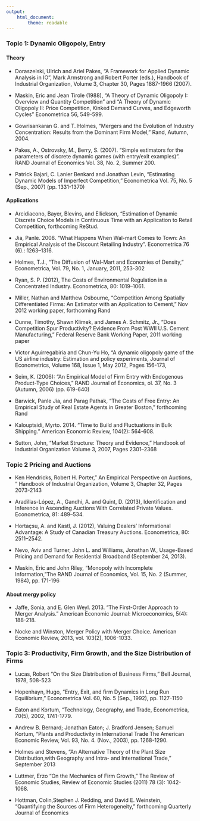 ```yaml
---
output: 
    html_document:
        theme: readable
---
```


### Topic 1: Dynamic Oligopoly, Entry 

#### Theory

- Doraszelski, Ulrich and Ariel Pakes, "A Framework for Applied Dynamic Analysis in IO", Mark Armstrong and Robert Porter (eds.), Handbook of Industrial Organization, Volume 3, Chapter 30, Pages 1887-1966 (2007).

- Maskin, Eric and Jean Tirole (1988), "A Theory of Dynamic Oligopoly I: Overview and Quantity Competition" and "A Theory of Dynamic Oligopoly II: Price Competition, Kinked Demand Curves, and Edgeworth Cycles" Econometrica 56, 549-599.

- Gowrisankaran G. and T. Holmes, "Mergers and the Evolution of Industry Concentration: Results from the Dominant Firm Model," Rand, Autumn, 2004.

- Pakes, A., Ostrovsky, M., Berry, S. (2007). "Simple estimators for the parameters of discrete dynamic games (with entry/exit examples)". RAND Journal of Economics Vol. 38, No. 2, Summer 200. 

- Patrick Bajari, C. Lanier Benkard and Jonathan Levin, "Estimating Dynamic Models of Imperfect Competition," Econometrica Vol. 75, No. 5 (Sep., 2007) (pp. 1331-1370)

#### Applications

- Arcidiacono, Bayer, Blevins, and Ellickson, “Estimation of Dynamic Discrete Choice Models in Continuous Time with an Application to Retail Competition, forthcoming ReStud.

- Jia, Panle. 2008. “What Happens When Wal-mart Comes to Town: An Empirical Analysis of the Discount Retailing Industry”. Econometrica 76 (6).: 1263–1316.

- Holmes, T.J., “The Diffusion of Wal-Mart and Economies of Density,” Econometrica, Vol. 79, No. 1, January, 2011, 253-302

- Ryan, S. P. (2012), The Costs of Environmental Regulation in a Concentrated Industry. Econometrica, 80: 1019–1061.

- Miller, Nathan and Matthew Osbourne, "Competition Among Spatially Differentiated Firms: An Estimator with an Application to Cement," Nov 2012 working paper, forthcoming Rand

- Dunne, Timothy, Shawn Klimek, and James A. Schmitz, Jr., "Does Competition Spur Productivity? Evidence From Post WWII U.S. Cement Manufacturing,"  Federal Reserve Bank Working Paper, 2011 working paper
 
- Victor Aguirregabiria and Chun-Yu Ho, "A dynamic oligopoly game of the US airline industry: Estimation and policy experiments, Journal of Econometrics, Volume 168, Issue 1, May 2012, Pages 156-173, 

- Seim, K. (2006): "An Empirical Model of  Firm Entry with Endogenous Product-Type Choices," RAND Journal of Economics, ol. 37, No. 3 (Autumn, 2006) (pp. 619-640)

- Barwick, Panle Jia, and Parag Pathak, "The Costs of Free Entry: An Empirical Study of Real Estate Agents in Greater Boston," forthcoming Rand

- Kalouptsidi, Myrto. 2014. "Time to Build and Fluctuations in Bulk Shipping." American Economic Review, 104(2): 564-608.

- Sutton, John, "Market Structure: Theory and Evidence,"  Handbook of Industrial Organization Volume 3, 2007, Pages 2301–2368
 
### Topic 2 Pricing and Auctions
 
- Ken Hendricks, Robert H. Porter," An Empirical Perspective on Auctions, " Handbook of Industrial Organization, Volume 3, Chapter 32, Pages 2073-2143

- Aradillas-López, A., Gandhi, A. and Quint, D. (2013), Identification and Inference in Ascending Auctions With Correlated Private Values. Econometrica, 81: 489–534.

- Hortaçsu, A. and Kastl, J. (2012), Valuing Dealers' Informational Advantage: A Study of Canadian Treasury Auctions. Econometrica, 80: 2511–2542.

- Nevo, Aviv and Turner, John L. and Williams, Jonathan W., Usage-Based Pricing and Demand for Residential Broadband (September 24, 2013).

- Maskin, Eric and John Riley, "Monopoly with Incomplete Information, "The RAND Journal of Economics, Vol. 15, No. 2 (Summer, 1984), pp. 171-196
 
#### About mergy policy

- Jaffe, Sonia, and E. Glen Weyl. 2013. "The First-Order Approach to Merger Analysis." American Economic Journal: Microeconomics, 5(4): 188-218.

- Nocke and Winston, Merger Policy with Merger Choice. American Economic Review, 2013, vol. 103(2), 1006-1033.

### Topic 3: Productivity, Firm Growth, and the Size Distribution of Firms
 
- Lucas, Robert "On the Size Distribution of Business Firms," Bell Journal, 1978, 508-523

- Hopenhayn, Hugo, "Entry, Exit, and firm Dynamics in Long Run Equilibrium," Econometrica  Vol. 60, No. 5 (Sep., 1992), pp. 1127-1150

- Eaton and Kortum, "Technology, Geography, and Trade, Econometrica, 70(5), 2002, 1741-1779.

- Andrew B. Bernard; Jonathan Eaton; J. Bradford Jensen; Samuel Kortum, "Plants and Productivity in International Trade The American Economic Review, Vol. 93, No. 4. (Nov., 2003), pp. 1268-1290.

- Holmes and Stevens, "An Alternative Theory of the Plant Size Distribution,with Geography and Intra- and International Trade," September 2013

- Luttmer, Erzo "On the Mechanics of Firm Growth," The Review of Economic Studies, Review of Economic Studies (2011) 78 (3): 1042-1068.

- Hottman, Colin,Stephen J. Redding, and David E. Weinstein, “Quantifying the Sources of Firm Heterogeneity,” forthcoming Quarterly Journal of Economics
